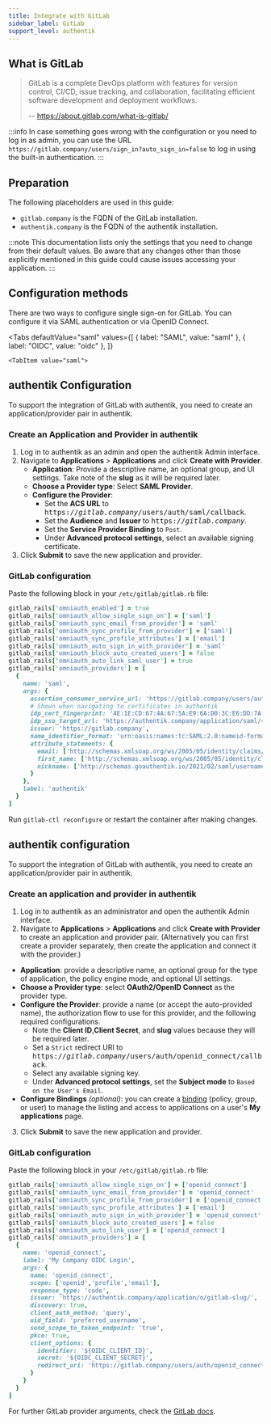 ```yaml
---
title: Integrate with GitLab
sidebar_label: GitLab
support_level: authentik
---
```


## What is GitLab

> GitLab is a complete DevOps platform with features for version control, CI/CD, issue tracking, and collaboration, facilitating efficient software development and deployment workflows.
>
> -- https://about.gitlab.com/what-is-gitlab/

:::info
In case something goes wrong with the configuration or you need to log in as admin, you can use the URL `https://gitlab.company/users/sign_in?auto_sign_in=false` to log in using the built-in authentication.
:::

## Preparation

The following placeholders are used in this guide:

- `gitlab.company` is the FQDN of the GitLab installation.
- `authentik.company` is the FQDN of the authentik installation.

:::note
This documentation lists only the settings that you need to change from their default values. Be aware that any changes other than those explicitly mentioned in this guide could cause issues accessing your application.
:::

## Configuration methods

There are two ways to configure single sign-on for GitLab. You can configure it via SAML authentication or via OpenID Connect.


<Tabs
    defaultValue="saml"
    values={[
        { label: "SAML", value: "saml" },
        { label: "OIDC", value: "oidc" },
    ]}
>
    <TabItem value="saml">

## authentik Configuration

To support the integration of GitLab with authentik, you need to create an application/provider pair in authentik.

### Create an Application and Provider in authentik

1. Log in to authentik as an admin and open the authentik Admin interface.
2. Navigate to **Applications** > **Applications** and click **Create with Provider**.
    - **Application**: Provide a descriptive name, an optional group, and UI settings. Take note of the **slug** as it will be required later.
    - **Choose a Provider type**: Select **SAML Provider**.
    - **Configure the Provider**:
        - Set the **ACS URL** to <kbd>https://<em>gitlab.company</em>/users/auth/saml/callback</kbd>.
        - Set the **Audience** and **Issuer** to <kbd>https://<em>gitlab.company</em></kbd>.
        - Set the **Service Provider Binding** to `Post`.
        - Under **Advanced protocol settings**, select an available signing certificate.
3. Click **Submit** to save the new application and provider.

### GitLab configuration

Paste the following block in your `/etc/gitlab/gitlab.rb` file:

```ruby
gitlab_rails['omniauth_enabled'] = true
gitlab_rails['omniauth_allow_single_sign_on'] = ['saml']
gitlab_rails['omniauth_sync_email_from_provider'] = 'saml'
gitlab_rails['omniauth_sync_profile_from_provider'] = ['saml']
gitlab_rails['omniauth_sync_profile_attributes'] = ['email']
gitlab_rails['omniauth_auto_sign_in_with_provider'] = 'saml'
gitlab_rails['omniauth_block_auto_created_users'] = false
gitlab_rails['omniauth_auto_link_saml_user'] = true
gitlab_rails['omniauth_providers'] = [
  {
    name: 'saml',
    args: {
      assertion_consumer_service_url: 'https://gitlab.company/users/auth/saml/callback',
      # Shown when navigating to certificates in authentik
      idp_cert_fingerprint: '4E:1E:CD:67:4A:67:5A:E9:6A:D0:3C:E6:DD:7A:F2:44:2E:76:00:6A',
      idp_sso_target_url: 'https://authentik.company/application/saml/<gitlab application slug>/sso/binding/redirect/',
      issuer: 'https://gitlab.company',
      name_identifier_format: 'urn:oasis:names:tc:SAML:2.0:nameid-format:persistent',
      attribute_statements: {
        email: ['http://schemas.xmlsoap.org/ws/2005/05/identity/claims/emailaddress'],
        first_name: ['http://schemas.xmlsoap.org/ws/2005/05/identity/claims/name'],
        nickname: ['http://schemas.goauthentik.io/2021/02/saml/username']
      }
    },
    label: 'authentik'
  }
]
```

Run `gitlab-ctl reconfigure` or restart the container after making changes.

</TabItem>

<TabItem value="oidc">

## authentik configuration

To support the integration of GitLab with authentik, you need to create an application/provider pair in authentik.

### Create an application and provider in authentik

1. Log in to authentik as an administrator and open the authentik Admin interface.
2. Navigate to **Applications** > **Applications** and click **Create with Provider** to create an application and provider pair. (Alternatively you can first create a provider separately, then create the application and connect it with the provider.)

- **Application**: provide a descriptive name, an optional group for the type of application, the policy engine mode, and optional UI settings.
- **Choose a Provider type**: select **OAuth2/OpenID Connect** as the provider type.
- **Configure the Provider**: provide a name (or accept the auto-provided name), the authorization flow to use for this provider, and the following required configurations.
    - Note the **Client ID**,**Client Secret**, and **slug** values because they will be required later.
    - Set a `Strict` redirect URI to <kbd>https://<em>gitlab.company</em>/users/auth/openid_connect/callback</kbd>.
    - Select any available signing key.
    - Under **Advanced protocol settings**, set the **Subject mode** to `Based on the User's Email`.
- **Configure Bindings** _(optional)_: you can create a [binding](/docs/add-secure-apps/flows-stages/bindings/) (policy, group, or user) to manage the listing and access to applications on a user's **My applications** page.

3. Click **Submit** to save the new application and provider.

### GitLab configuration

Paste the following block in your `/etc/gitlab/gitlab.rb` file:

```ruby
gitlab_rails['omniauth_allow_single_sign_on'] = ['openid_connect']
gitlab_rails['omniauth_sync_email_from_provider'] = 'openid_connect'
gitlab_rails['omniauth_sync_profile_from_provider'] = ['openid_connect']
gitlab_rails['omniauth_sync_profile_attributes'] = ['email']
gitlab_rails['omniauth_auto_sign_in_with_provider'] = 'openid_connect'
gitlab_rails['omniauth_block_auto_created_users'] = false
gitlab_rails['omniauth_auto_link_user'] = ['openid_connect']
gitlab_rails['omniauth_providers'] = [
  {
    name: 'openid_connect',
    label: 'My Company OIDC Login',
    args: {
      name: 'openid_connect',
      scope: ['openid','profile','email'],
      response_type: 'code',
      issuer: 'https://authentik.company/application/o/gitlab-slug/',
      discovery: true,
      client_auth_method: 'query',
      uid_field: 'preferred_username',
      send_scope_to_token_endpoint: 'true',
      pkce: true,
      client_options: {
        identifier: '${OIDC_CLIENT_ID}',
        secret: '${OIDC_CLIENT_SECRET}',
        redirect_uri: 'https://gitlab.company/users/auth/openid_connect/callback'
      }
    }
  }
]
```

For further GitLab provider arguments, check the [GitLab docs](https://docs.gitlab.com/ee/integration/openid_connect_provider.html).

</TabItem>
</Tabs>
